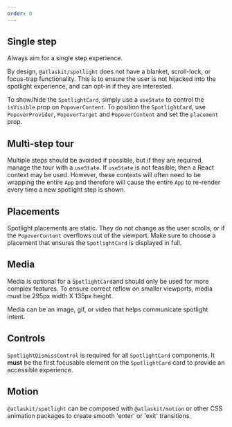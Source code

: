 ```yaml
---
order: 0
---
```



## Single step

Always aim for a single step experience.

By design, `@atlaskit/spotlight` does not have a blanket, scroll-lock, or focus-trap functionality.
This is to ensure the user is not hijacked into the spotlight experience, and can opt-in if they are
interested.

To show/hide the `SpotlightCard`, simply use a `useState` to control the `isVisible` prop on
`PopoverContent`. To position the `SpotlightCard`, use `PopoverProvider`, `PopoverTarget` and
`PopoverContent` and set the `placement` prop.

<Example Component={SingleStepExample} packageName="@atlaskit/spotlight" />

## Multi-step tour

Multiple steps should be avoided if possible, but if they are required, manage the tour with a
`useState`. If `useState` is not feasible, then a React context may be used. However, these contexts
will often need to be wrapping the entire `App` and therefore will cause the entire `App` to
re-render every time a new spotlight step is shown.

<Example Component={MultipleStepsExample} packageName="@atlaskit/spotlight" />

## Placements

Spotlight placements are static. They do not change as the user scrolls, or if the `PopoverContent`
overflows out of the viewport. Make sure to choose a placement that ensures the `SpotlightCard` is
displayed in full.

<Example Component={PlacementsExample} packageName="@atlaskit/spotlight" />

## Media

Media is optional for a `SpotlightCard`and should only be used for more complex features. To ensure
correct reflow on smaller viewports, media must be 295px width X 135px height.

Media can be an image, gif, or video that helps communicate spotlight intent.

<Example Component={MediaExample} packageName="@atlaskit/spotlight" />

## Controls

`SpotlightDismissControl` is required for all `SpotlightCard` components. It **must** be the first
focusable element on the `SpotlightCard` card to provide an accessible experience.

## Motion

`@atlaskit/spotlight` can be composed with `@atlaskit/motion` or other CSS animation packages to
create smooth 'enter' or 'exit' transitions.

<Example Component={MotionExample} packageName="@atlaskit/spotlight" />

